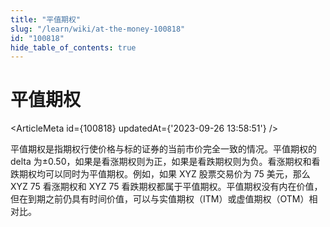 ```yaml
---
title: "平值期权"
slug: "/learn/wiki/at-the-money-100818"
id: "100818"
hide_table_of_contents: true
---
```



# 平值期权

<ArticleMeta id={100818} updatedAt={'2023-09-26 13:58:51'} />
<div className='border-solid border-b border-t-0 my-4 border-[var(--ifm-color-gray-300)]' />

平值期权是指期权行使价格与标的证券的当前市价完全一致的情况。平值期权的 delta 为±0.50，如果是看涨期权则为正，如果是看跌期权则为负。看涨期权和看跌期权均可以同时为平值期权。例如，如果 XYZ 股票交易价为 75 美元，那么 XYZ 75 看涨期权和 XYZ 75 看跌期权都属于平值期权。平值期权没有内在价值，但在到期之前仍具有时间价值，可以与实值期权（ITM）或虚值期权（OTM）相对比。
